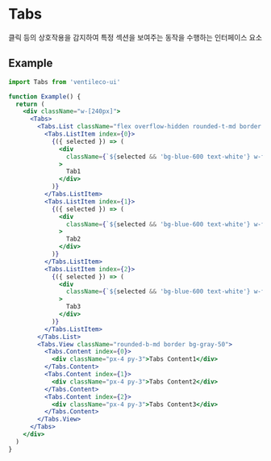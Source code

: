 
<Meta title="COMPONENTS/Tabs" />

# Tabs

클릭 등의 상호작용을 감지하여 특정 섹션을 보여주는 동작을 수행하는 인터페이스 요소

## Example

```jsx
import Tabs from 'ventileco-ui'

function Example() {
  return (
    <div className="w-[240px]">
      <Tabs>
        <Tabs.List className="flex overflow-hidden rounded-t-md border bg-blue-100">
          <Tabs.ListItem index={0}>
            {({ selected }) => (
              <div
                className={`${selected && 'bg-blue-600 text-white'} w-full cursor-pointer px-4 py-3 text-center transition duration-200 hover:opacity-50`}
              >
                Tab1
              </div>
            )}
          </Tabs.ListItem>
          <Tabs.ListItem index={1}>
            {({ selected }) => (
              <div
                className={`${selected && 'bg-blue-600 text-white'} w-full cursor-pointer px-4 py-3 text-center transition duration-200 hover:opacity-50`}
              >
                Tab2
              </div>
            )}
          </Tabs.ListItem>
          <Tabs.ListItem index={2}>
            {({ selected }) => (
              <div
                className={`${selected && 'bg-blue-600 text-white'} w-full cursor-pointer px-4 py-3 text-center transition duration-200 hover:opacity-50`}
              >
                Tab3
              </div>
            )}
          </Tabs.ListItem>
        </Tabs.List>
        <Tabs.View className="rounded-b-md border bg-gray-50">
          <Tabs.Content index={0}>
            <div className="px-4 py-3">Tabs Content1</div>
          </Tabs.Content>
          <Tabs.Content index={1}>
            <div className="px-4 py-3">Tabs Content2</div>
          </Tabs.Content>
          <Tabs.Content index={2}>
            <div className="px-4 py-3">Tabs Content3</div>
          </Tabs.Content>
        </Tabs.View>
      </Tabs>
    </div>
  )
}
```
